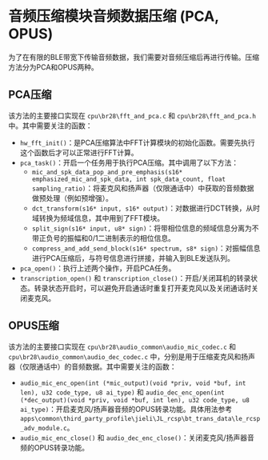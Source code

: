 # 音频压缩模块音频数据压缩 (PCA, OPUS)
为了在有限的BLE带宽下传输音频数据，我们需要对音频压缩后再进行传输。压缩方法分为PCA和OPUS两种。
## PCA压缩
该方法的主要接口实现在 `cpu\br28\fft_and_pca.c` 和 `cpu\br28\fft_and_pca.h` 中。其中需要关注的函数：
- `hw_fft_init()`：是PCA压缩算法中FFT计算模块的初始化函数。需要先执行这个函数后才可以正常进行FFT计算。
- `pca_task()`：开启一个任务用于执行PCA压缩。其中调用了以下方法：
    - `mic_and_spk_data_pop_and_pre_emphasis(s16* emphasized_mic_and_spk_data, int spk_data_count, float sampling_ratio)`：将麦克风和扬声器（仅限通话中）中获取的音频数据做预处理（例如预增强）。
    - `dct_transform(s16* input, s16* output)`：对数据进行DCT转换，从时域转换为频域信息，其中用到了FFT模块。
    - `split_sign(s16* input, u8* sign)`：将带相位信息的频域信息分离为不带正负号的振幅和0/1二进制表示的相位信息。
    - `compress_and_add_send_block(s16* spectrum, s8* sign)`：对振幅信息进行PCA压缩后，与符号信息进行拼接，并输入到BLE发送队列。
- `pca_open()`：执行上述两个操作，开启PCA任务。
- `transcription_open()` 和 `transcription_close()`：开启/关闭耳机的转录状态。转录状态开启时，可以避免开启通话时重复打开麦克风以及关闭通话时关闭麦克风。
## OPUS压缩
该方法的主要接口实现在 `cpu\br28\audio_common\audio_mic_codec.c` 和 `cpu\br28\audio_common\audio_dec_codec.c` 中，分别是用于压缩麦克风和扬声器（仅限通话中）的音频数据。其中需要关注的函数：
- `audio_mic_enc_open(int (*mic_output)(void *priv, void *buf, int len), u32 code_type, u8 ai_type)` 和 `audio_dec_enc_open(int (*dec_output)(void *priv, void *buf, int len), u32 code_type, u8 ai_type)`：开启麦克风/扬声器音频的OPUS转录功能。具体用法参考`apps\common\third_party_profile\jieli\JL_rcsp\bt_trans_data\le_rcsp_adv_module.c`。
- `audio_mic_enc_close()` 和 `audio_dec_enc_close()`：关闭麦克风/扬声器音频的OPUS转录功能。
